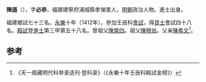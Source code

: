 '''陳遜'''（{{bd|1375年||？}}），字'''必恭'''，福建建寧府浦城縣孝悌里人，[[明朝|明朝]]政治人物。進士出身。

福建鄉試七十三名。[[永樂|永樂]]十年（1412年），參加壬辰科[[會試|會試]]，得[[貢士|貢士]]會試四十八名。[[殿試|殿試]]登[[進士|進士]]第三甲第五十八名。曾祖父[[陳榮四|陳榮四]]。祖父[[陳穆翁|陳穆翁]]。父亲[[陳希文|陳希文]]<ref>《天一阁藏明代科举录选刊·登科录》（《永樂十年壬辰科殿試金榜》）</ref>。

==参考==
{{reflist}}
{{明朝人物小作品}}
{{永樂十年壬辰科殿試金榜}}